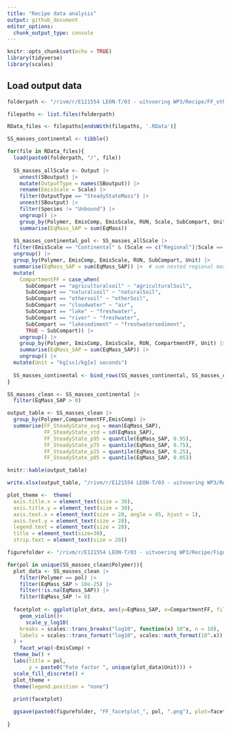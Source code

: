 ```yaml
---
title: "Recipe data analysis"
output: github_document
editor_options: 
  chunk_output_type: console
---
```


```r
knitr::opts_chunk$set(echo = TRUE)
library(tidyverse)
library(scales)
```

## Load output data
```r
folderpath <- "/rivm/r/E121554 LEON-T/03 - uitvoering WP3/Recipe/FF_other"

filepaths <- list.files(folderpath)

RData_files <- filepaths[endsWith(filepaths, '.RData')]

SS_masses_continental <- tibble()

for(file in RData_files){
  load(paste0(folderpath, "/", file))
  
  SS_masses_allScale <- Output |> 
    unnest(SBoutput) |> 
    mutate(OutputType = names(SBoutput)) |> 
    rename(EmisScale = Scale) |> 
    filter(OutputType == "SteadyStateMass") |> 
    unnest(SBoutput) |> 
    filter(Species != "Unbound") |> 
    ungroup() |> 
    group_by(Polymer, EmisComp, EmisScale, RUN, Scale, SubCompart, Unit) |> 
    summarise(EqMass_SAP = sum(EqMass)) 
  
  SS_masses_continental_pol <- SS_masses_allScale |> 
  filter(EmisScale == "Continental" & (Scale == c("Regional")|Scale == c("Continental"))) |> 
  ungroup() |> 
  group_by(Polymer, EmisComp, EmisScale, RUN, SubCompart, Unit) |> 
  summarise(EqMass_SAP = sum(EqMass_SAP)) |>  # sum nested regional mass and rest of EU mass
  mutate(
    CompartmentFF = case_when(
      SubCompart == "agriculturalsoil" ~ "agriculturalSoil",
      SubCompart == "naturalsoil" ~ "naturalSoil",
      SubCompart == "othersoil" ~ "otherSoil",
      SubCompart == "cloudwater" ~ "air",
      SubCompart == "lake" ~ "freshwater",
      SubCompart == "river" ~ "freshwater",
      SubCompart == "lakesediment" ~ "freshwatersediment",
      TRUE ~ SubCompart)) |> 
    ungroup() |>
    group_by(Polymer, EmisComp, EmisScale, RUN, CompartmentFF, Unit) |>
    summarise(EqMass_SAP = sum(EqMass_SAP)) |>
    ungroup() |>
  mutate(Unit = "kg[ss]/kg[e] seconds")
  
  SS_masses_continental <- bind_rows(SS_masses_continental, SS_masses_continental_pol)
}

```

```r
SS_masses_clean <- SS_masses_continental |>
  filter(EqMass_SAP > 0)
```

```r
output_table <- SS_masses_clean |>
  group_by(Polymer,CompartmentFF,EmisComp) |> 
  summarise(FF_SteadyState_avg = mean(EqMass_SAP),
            FF_SteadyState_std = sd(EqMass_SAP),
            FF_SteadyState_p95 = quantile(EqMass_SAP, 0.95),
            FF_SteadyState_p75 = quantile(EqMass_SAP, 0.75),            
            FF_SteadyState_p25 = quantile(EqMass_SAP, 0.25),
            FF_SteadyState_p05 = quantile(EqMass_SAP, 0.05))

knitr::kable(output_table)

write.xlsx(output_table, "/rivm/r/E121554 LEON-T/03 - uitvoering WP3/Recipe/FF_output_table.xlsx")
```

```r
plot_theme <-  theme(
  axis.title.x = element_text(size = 30),    
  axis.title.y = element_text(size = 30),    
  axis.text.x = element_text(size = 28, angle = 45, hjust = 1),     
  axis.text.y = element_text(size = 28),
  legend.text = element_text(size = 28),
  title = element_text(size=30),
  strip.text = element_text(size = 20))

figurefolder <- "/rivm/r/E121554 LEON-T/03 - uitvoering WP3/Recipe/Figures/"

for(pol in unique(SS_masses_clean$Polymer)){
  plot_data <- SS_masses_clean |>
    filter(Polymer == pol) |>
    filter(EqMass_SAP > 10e-25) |>
    filter(!is.na(EqMass_SAP)) |>
    filter(EqMass_SAP != 0)
  
  facetplot <- ggplot(plot_data, aes(y=EqMass_SAP, x=CompartmentFF, fill=CompartmentFF))+
    geom_violin()+
      scale_y_log10(
    breaks = scales::trans_breaks("log10", function(x) 10^x, n = 10),
    labels = scales::trans_format("log10", scales::math_format(10^.x))
  ) +
    facet_wrap(~EmisComp) +
  theme_bw() +
  labs(title = pol,
       y = paste0("Fate factor ", unique(plot_data$Unit))) +
  scale_fill_discrete() +
  plot_theme +
  theme(legend.position = "none")
  
  print(facetplot)

  ggsave(paste0(figurefolder, "FF_facetplot_", pol, ".png"), plot=facetplot, width = 25, height = 15, dpi = 1000)
    
}
```
